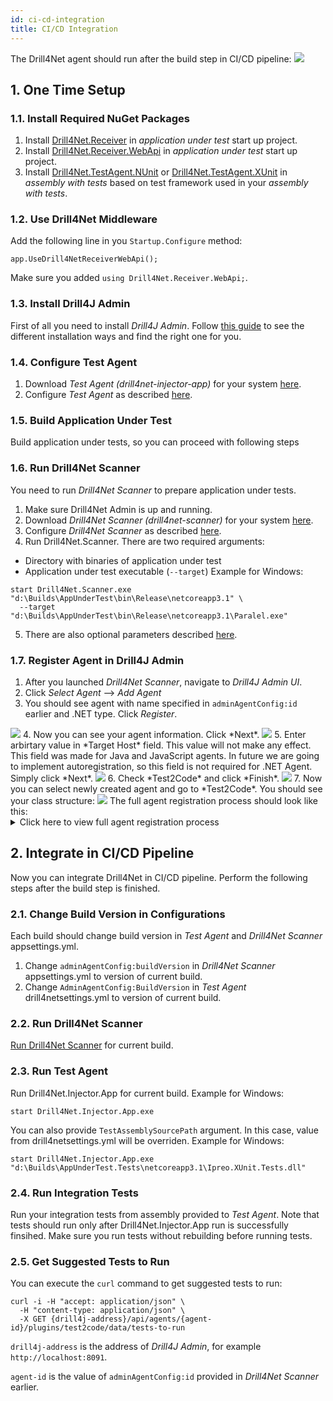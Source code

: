 ```yaml
---
id: ci-cd-integration
title: CI/CD Integration
---
```



The Drill4Net agent should run after the build step in CI/CD pipeline:
<Image src="/img/drill4net/drill4net-build-pipeline.svg"/>

## 1. One Time Setup

### 1.1. Install Required NuGet Packages
1. Install [Drill4Net.Receiver](https://www.nuget.org/packages/Drill4Net.Receiver) in *application under test* start up project.
2. Install [Drill4Net.Receiver.WebApi](https://www.nuget.org/packages/Drill4Net.Receiver.WebApi) in *application under test* start up project.
3. Install [Drill4Net.TestAgent.NUnit](https://www.nuget.org/packages/Drill4Net.TestAgent.NUnit) or [Drill4Net.TestAgent.XUnit](https://www.nuget.org/packages/Drill4Net.TestAgent.XUnit)
in *assembly with tests* based on test framework used in your *assembly with tests*.

### 1.2. Use Drill4Net Middleware
Add the following line in you `Startup.Configure` method:
```
app.UseDrill4NetReceiverWebApi();
``` 
Make sure you added `using Drill4Net.Receiver.WebApi;`.

### 1.3. Install Drill4J Admin
First of all you need to install *Drill4J Admin*. Follow [this guide](./drill4j-admin-installation)
to see the different installation ways and find the right one for you.

### 1.4. Configure Test Agent
1. Download *Test Agent (drill4net-injector-app)* for your system [here](https://github.com/Drill4J/dotnet-releases/releases/tag/v1.0.0).
2. Configure *Test Agent* as described [here](./configuration#test-agent-configuration).

### 1.5. Build Application Under Test
Build application under tests, so you can proceed with following steps

### 1.6. Run Drill4Net Scanner
You need to run *Drill4Net Scanner* to prepare application under tests.
1. Make sure Drill4Net Admin is up and running.
2. Download *Drill4Net Scanner (drill4net-scanner)* for your system [here](https://github.com/Drill4J/dotnet-releases/releases/tag/v1.0.0).
3. Configure *Drill4Net Scanner* as described [here](./configuration#drill4net-scanner-configuration).
4. Run Drill4Net.Scanner. There are two required arguments:
- Directory with binaries of application under test
- Application under test executable (`--target`)
Example for Windows:
```
start Drill4Net.Scanner.exe "d:\Builds\AppUnderTest\bin\Release\netcoreapp3.1" \
  --target "d:\Builds\AppUnderTest\bin\Release\netcoreapp3.1\Paralel.exe"
```
5. There are also optional parameters described [here](./drill4net-scanner-parameters).

### 1.7. Register Agent in Drill4J Admin
1. After you launched *Drill4Net Scanner*, navigate to *Drill4J Admin UI*.
2. Click *Select Agent* --> *Add Agent*
3. You should see agent with name specified in `adminAgentConfig:id` earlier and .NET type. Click *Register*.
<Image src="/img/drill4net/add-agent.png"/>
4. Now you can see your agent information. Click *Next*.
<Image src="/img/drill4net/agent-registration-01.png"/>
5. Enter arbirtary value in *Target Host* field. This value will not make any effect. This field was made for Java and JavaScript agents.
In future we are going to implement autoregistration, so this field is not required for .NET Agent. Simply click *Next*.
<Image src="/img/drill4net/agent-registration-02.png"/>
6. Check *Test2Code* and click *Finish*.
<Image src="/img/drill4net/agent-registration-03.png"/>
7. Now you can select newly created agent and go to *Test2Code*. You should see your class structure:
<Image src="/img/drill4net/test2code-01.png"/>
The full agent registration process should look like this:
<details> 
    <summary>Click here to view full agent registration process</summary>
    <Image src="/img/drill4net/agent-registration-process.gif"/>
</details>

## 2. Integrate in CI/CD Pipeline

Now you can integrate Drill4Net in CI/CD pipeline. Perform the following steps after the build step is finished.

### 2.1. Change Build Version in Configurations
Each build should change build version in *Test Agent* and *Drill4Net Scanner* appsettings.yml.
1. Change `adminAgentConfig:buildVersion` in *Drill4Net Scanner* appsettings.yml to version of current build.
2. Change `AdminAgentConfig:BuildVersion` in *Test Agent* drill4netsettings.yml to version of current build.

### 2.2. Run Drill4Net Scanner
[Run Drill4Net Scanner](#16-run-drill4net-scanner) for current build.

### 2.3. Run Test Agent
Run Drill4Net.Injector.App for current build. Example for Windows:
```
start Drill4Net.Injector.App.exe
```
You can also provide `TestAssemblySourcePath` argument. In this case, value from drill4netsettings.yml will be overriden. Example for Windows:
```
start Drill4Net.Injector.App.exe "d:\Builds\AppUnderTest.Tests\netcoreapp3.1\Ipreo.XUnit.Tests.dll"
```

### 2.4. Run Integration Tests
Run your integration tests from assembly provided to *Test Agent*. Note that tests should run only after Drill4Net.Injector.App run is
successfully finsihed. Make sure you run tests without rebuilding before running tests.

### 2.5. Get Suggested Tests to Run
You can execute the `curl` command to get suggested tests to run:
```
curl -i -H "accept: application/json" \
  -H "content-type: application/json" \
  -X GET {drill4j-address}/api/agents/{agent-id}/plugins/test2code/data/tests-to-run
```
`drill4j-address` is the address of *Drill4J Admin*, for example `http://localhost:8091`.

`agent-id` is the value of `adminAgentConfig:id` provided in *Drill4Net Scanner* earlier.

